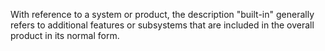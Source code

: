 
With reference to a system or product, the description "built-in" generally refers to additional features or subsystems that are included in the overall product in its normal form.

{{compu-stub}}